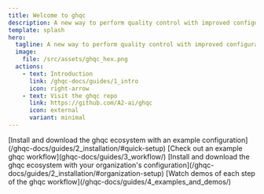 ```yaml
---
title: Welcome to ghqc
description: A new way to perform quality control with improved configuration, workflow, and traceability
template: splash
hero:
  tagline: A new way to perform quality control with improved configuration, workflow, and traceability
  image:
    file: /src/assets/ghqc_hex.png
  actions:
    - text: Introduction
      link: /ghqc-docs/guides/1_intro
      icon: right-arrow
    - text: Visit the ghqc repo
      link: https://github.com/A2-ai/ghqc
      icon: external
      variant: minimal
---
```





<CardGrid stagger>
	<Card title="Quick Setup" icon="download">
		[Install and download the ghqc ecosystem with an example configuration](/ghqc-docs/guides/2_installation/#quick-setup)
	</Card>
	<Card title="Workflow Overview" icon="seti:R">
	[Check out an example ghqc workflow](ghqc-docs/guides/3_workflow/)
	</Card>
	<Card title="Organization Setup" icon="github">
		[Install and download the ghqc ecosystem with your organization's configuration](/ghqc-docs/guides/2_installation/#organization-setup)
	</Card>
	<Card title="Demos and Examples" icon="seti:video">
		[Watch demos of each step of the ghqc workflow](/ghqc-docs/guides/4_examples_and_demos/)
	</Card>
</CardGrid>

